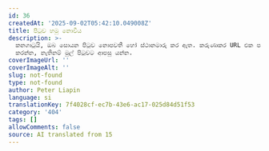 ```yaml
---
id: 36
createdAt: '2025-09-02T05:42:10.049008Z'
title: පිටුව හමු නොවීය
description: >-
  කනගාටුයි, ඔබ සොයන පිටුව නොපවතී හෝ ස්ථානමාරු කර ඇත. කරුණාකර URL එක පරීක්ෂා
  කරන්න, නැතිනම් මුල් පිටුවට ආපසු යන්න.
coverImageUrl: ''
coverImageAlt: ''
slug: not-found
type: not-found
author: Peter Liapin
language: si
translationKey: 7f4028cf-ec7b-43e6-ac17-025d84d51f53
category: '404'
tags: []
allowComments: false
source: AI translated from 15
---
```


<NotFoundSection 
  badge="404-දෝෂය"
  title="පිටුව හමු නොවීය"
  description="කණගාටුයි, ඔබ සොයන පිටුව නොපවතී හෝ ස්ථානමාරු කර ඇත. කරුණාකර URL එක පරීක්ෂා කරන්න, නැතිනම් මුල් පිටුවට ආපසු යන්න."
  buttonText="මුල් පිටුවට යන්න"
  buttonLink="/"
/>
